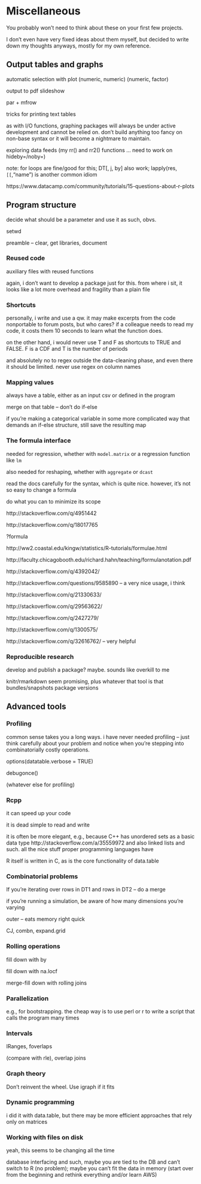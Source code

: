 # Miscellaneous {#advanced}

You probably won't need to think about these on your first few projects.

I don't even have very fixed ideas about them myself, but decided to write down my thoughts anyways, mostly for my own reference.

## Output tables and graphs

automatic selection with plot
  (numeric, numeric)
  (numeric, factor)

output to pdf slideshow

par + mfrow

tricks for printing text tables

as with I/O functions, graphing packages will always be under active development and cannot be relied on. don't build anything too fancy on non-base syntax or it will become a nightmare to maintain.

exploring data feeds (my rr() and rr2() functions ... need to work on hideby=/noby=)

note: for loops are fine/good for this; DT[, j, by] also work; lapply(res, `[[`,"name") is another common idiom

https://www.datacamp.com/community/tutorials/15-questions-about-r-plots

## Program structure {#programming}

decide what should be a parameter and use it as such, obvs.

setwd

preamble -- clear, get libraries, document

### Reused code

auxiliary files with reused functions

again, i don't want to develop a package just for this. from where i sit, it looks like a lot more overhead and fragility than a plain file

### Shortcuts

personally, i write and use a qw. it may make excerpts from the code nonportable to forum posts, but who cares? if a colleague needs to read my code, it costs them 10 seconds to learn what the function does.

on the other hand, i would never use T and F as shortcuts to TRUE and FALSE. F is a CDF and T is the number of periods

and absolutely no to regex outside the data-cleaning phase, and even there it should be limited. never use regex on column names

### Mapping values

always have a table, either as an input csv or defined in the program

merge on that table -- don't do if-else

if you're making a categorical variable in some more complicated way that demands an if-else structure, still save the resulting map 

### The formula interface {#formula-interface}

needed for regression, whether with `model.matrix` or a regression function like `lm`

also needed for reshaping, whether with `aggregate` or `dcast`

read the docs carefully for the syntax, which is quite nice. however, it's not so easy to change a formula

do what you can to minimize its scope

http://stackoverflow.com/q/4951442

http://stackoverflow.com/q/18017765

?formula

http://ww2.coastal.edu/kingw/statistics/R-tutorials/formulae.html

http://faculty.chicagobooth.edu/richard.hahn/teaching/formulanotation.pdf

http://stackoverflow.com/q/4392042/

http://stackoverflow.com/questions/9585890 -- a very nice usage, i think

http://stackoverflow.com/q/21330633/

http://stackoverflow.com/q/29563622/

http://stackoverflow.com/q/2427279/

http://stackoverflow.com/q/1300575/

http://stackoverflow.com/q/32616762/ -- very helpful

### Reproducible research

develop and publish a package? maybe. sounds like overkill to me

knitr/rmarkdown seem promising, plus whatever that tool is that bundles/snapshots package versions

## Advanced tools

### Profiling

common sense takes you a long ways. i have never needed profiling -- just think carefully about your problem and notice when you're stepping into combinatorially costly operations.

options(datatable.verbose = TRUE)

debugonce()

(whatever else for profiling)


### Rcpp {#rcpp}

it can speed up your code

it is dead simple to read and write

it is often be more elegant, e.g., because C++ has unordered sets as a basic data type http://stackoverflow.com/a/35559972 and also linked lists and such. all the nice stuff proper programming languages have

R itself is written in C, as is the core functionality of data.table

### Combinatorial problems

If you're iterating over rows in DT1 and rows in DT2 -- do a merge

if you're running a simulation, be aware of how many dimensions you're varying

outer -- eats memory right quick

CJ, combn, expand.grid

### Rolling operations

fill down with by

fill down with na.locf

merge-fill down with rolling joins

### Parallelization

e.g., for bootstrapping. the cheap way is to use perl or r to write a script that calls the program many times

### Intervals 

IRanges, foverlaps

(compare with rle), overlap joins

### Graph theory

Don't reinvent the wheel. Use igraph if it fits

### Dynamic programming

i did it with data.table, but there may be more efficient approaches that rely only on matrices

### Working with files on disk

yeah, this seems to be changing all the time

database interfacing and such, maybe you are tied to the DB and can't switch to R (no problem); maybe you can't fit the data in memory (start over from the beginning and rethink everything and/or learn AWS)




